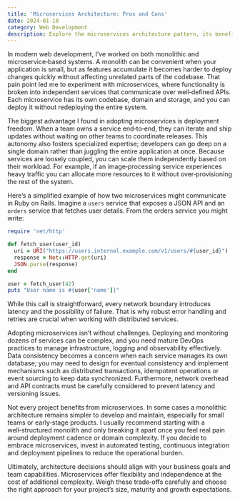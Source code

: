 ```yaml
---
title: 'Microservices Architecture: Pros and Cons'
date: 2024-01-10
category: Web Development
description: Explore the microservices architecture pattern, its benefits like independent deployment and team autonomy, and understand the challenges of distributed systems.
---
```

In modern web development, I’ve worked on both monolithic and microservice‑based systems.  A monolith can be convenient when your application is small, but as features accumulate it becomes harder to deploy changes quickly without affecting unrelated parts of the codebase.  That pain point led me to experiment with microservices, where functionality is broken into independent services that communicate over well‑defined APIs.  Each microservice has its own codebase, domain and storage, and you can deploy it without redeploying the entire system.

The biggest advantage I found in adopting microservices is deployment freedom.  When a team owns a service end‑to‑end, they can iterate and ship updates without waiting on other teams to coordinate releases.  This autonomy also fosters specialized expertise; developers can go deep on a single domain rather than juggling the entire application at once.  Because services are loosely coupled, you can scale them independently based on their workload.  For example, if an image‑processing service experiences heavy traffic you can allocate more resources to it without over‑provisioning the rest of the system.

Here’s a simplified example of how two microservices might communicate in Ruby on Rails.  Imagine a `users` service that exposes a JSON API and an `orders` service that fetches user details.  From the orders service you might write:

```ruby
require 'net/http'

def fetch_user(user_id)
  uri = URI("https://users.internal.example.com/v1/users/#{user_id}")
  response = Net::HTTP.get(uri)
  JSON.parse(response)
end

user = fetch_user(42)
puts "User name is #{user['name']}"
```

While this call is straightforward, every network boundary introduces latency and the possibility of failure.  That is why robust error handling and retries are crucial when working with distributed services.

Adopting microservices isn’t without challenges.  Deploying and monitoring dozens of services can be complex, and you need mature DevOps practices to manage infrastructure, logging and observability effectively.  Data consistency becomes a concern when each service manages its own database; you may need to design for eventual consistency and implement mechanisms such as distributed transactions, idempotent operations or event sourcing to keep data synchronized.  Furthermore, network overhead and API contracts must be carefully considered to prevent latency and versioning issues.

Not every project benefits from microservices.  In some cases a monolithic architecture remains simpler to develop and maintain, especially for small teams or early‑stage products.  I usually recommend starting with a well‑structured monolith and only breaking it apart once you feel real pain around deployment cadence or domain complexity.  If you decide to embrace microservices, invest in automated testing, continuous integration and deployment pipelines to reduce the operational burden.

Ultimately, architecture decisions should align with your business goals and team capabilities.  Microservices offer flexibility and independence at the cost of additional complexity.  Weigh these trade‑offs carefully and choose the right approach for your project’s size, maturity and growth expectations.